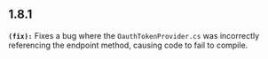## 1.8.1
**`(fix):`** Fixes a bug where the `OauthTokenProvider.cs` was incorrectly referencing
the endpoint method, causing code to fail to compile.



